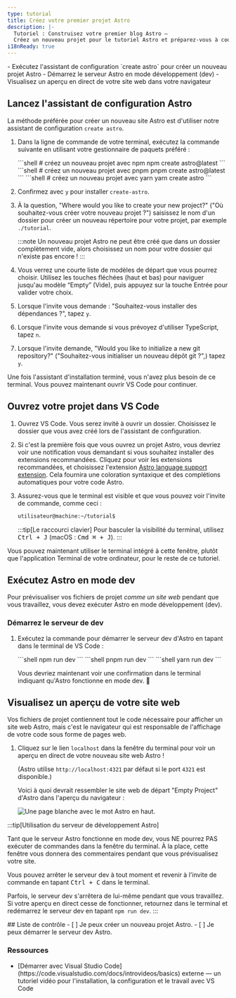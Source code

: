 ```yaml
---
type: tutorial
title: Créez votre premier projet Astro
description: |-
  Tutoriel : Construisez votre premier blog Astro —
  Créez un nouveau projet pour le tutoriel Astro et préparez-vous à coder
i18nReady: true
---
```




<PreCheck>
  - Exécutez l'assistant de configuration `create astro` pour créer un nouveau projet Astro
  - Démarrez le serveur Astro en mode développement (dev)
  - Visualisez un aperçu en direct de votre site web dans votre navigateur
</PreCheck>

## Lancez l'assistant de configuration Astro

La méthode préférée pour créer un nouveau site Astro est d'utiliser notre assistant de configuration `create astro`.

1. Dans la ligne de commande de votre terminal, exécutez la commande suivante en utilisant votre gestionnaire de paquets préféré :

    <PackageManagerTabs>
      <Fragment slot="npm">
      ```shell
      # créez un nouveau projet avec npm
      npm create astro@latest
      ```
      </Fragment>
      <Fragment slot="pnpm">
      ```shell
      # créez un nouveau projet avec pnpm
      pnpm create astro@latest
      ```
      </Fragment>
      <Fragment slot="yarn">
      ```shell
      # créez un nouveau projet avec yarn
      yarn create astro
      ```
      </Fragment>
    </PackageManagerTabs>

2. Confirmez avec `y` pour installer `create-astro`.
3. À la question, "Where would you like to create your new project?" ("Où souhaitez-vous créer votre nouveau projet ?") saisissez le nom d'un dossier pour créer un nouveau répertoire pour votre projet, par exemple `./tutorial`.

    :::note
    Un nouveau projet Astro ne peut être créé que dans un dossier complètement vide, alors choisissez un nom pour votre dossier qui n'existe pas encore !
    :::

4. Vous verrez une courte liste de modèles de départ que vous pourrez choisir. Utilisez les touches fléchées (haut et bas) pour naviguer jusqu'au modèle “Empty” (Vide), puis appuyez sur la touche Entrée pour valider votre choix.

5. Lorsque l'invite vous demande : "Souhaitez-vous installer des dépendances ?", tapez `y`.

6. Lorsque l'invite vous demande si vous prévoyez d'utiliser TypeScript, tapez `n`.

7. Lorsque l'invite demande, "Would you like to initialize a new git repository?" ("Souhaitez-vous initialiser un nouveau dépôt git ?",) tapez `y`.

Une fois l'assistant d'installation terminé, vous n'avez plus besoin de ce terminal. Vous pouvez maintenant ouvrir VS Code pour continuer.

## Ouvrez votre projet dans VS Code

1. Ouvrez VS Code. Vous serez invité à ouvrir un dossier. Choisissez le dossier que vous avez créé lors de l'assistant de configuration.

2. Si c'est la première fois que vous ouvrez un projet Astro, vous devriez voir une notification vous demandant si vous souhaitez installer des extensions recommandées. Cliquez pour voir les extensions recommandées, et choisissez l'extension [Astro language support extension](https://marketplace.visualstudio.com/items?itemName=astro-build.astro-vscode). Cela fournira une coloration syntaxique et des complétions automatiques pour votre code Astro.

3. Assurez-vous que le terminal est visible et que vous pouvez voir l'invite de commande, comme ceci :

    ```sh
    utilisateur@machine:~/tutorial$
    ```

    :::tip[Le raccourci clavier]
    Pour basculer la visibilité du terminal, utilisez <kbd>Ctrl + J</kbd> (macOS : <kbd>Cmd ⌘ + J</kbd>).
    :::

Vous pouvez maintenant utiliser le terminal intégré à cette fenêtre, plutôt que l'application Terminal de votre ordinateur, pour le reste de ce tutoriel.



## Exécutez Astro en mode dev

Pour prévisualiser vos fichiers de projet _comme un site web_ pendant que vous travaillez, vous devez exécuter Astro en mode développement (dev).

### Démarrez le serveur de dev

1. Exécutez la commande pour démarrer le serveur dev d'Astro en tapant dans le terminal de VS Code :

    <PackageManagerTabs>
      <Fragment slot="npm">
      ```shell
      npm run dev
      ```
      </Fragment>
      <Fragment slot="pnpm">
      ```shell
      pnpm run dev
      ```
      </Fragment>
      <Fragment slot="yarn">
      ```shell
      yarn run dev
      ```
      </Fragment>
    </PackageManagerTabs>

    Vous devriez maintenant voir une confirmation dans le terminal indiquant qu'Astro fonctionne en mode dev. 🚀

## Visualisez un aperçu de votre site web

Vos fichiers de projet contiennent tout le code nécessaire pour afficher un site web Astro, mais c'est le navigateur qui est responsable de l'affichage de votre code sous forme de pages web.

1. Cliquez sur le lien `localhost` dans la fenêtre du terminal pour voir un aperçu en direct de votre nouveau site web Astro !

    (Astro utilise `http://localhost:4321` par défaut si le port `4321` est disponible.)

    Voici à quoi devrait ressembler le site web de départ "Empty Project" d'Astro dans l'aperçu du navigateur :

    ![Une page blanche avec le mot Astro en haut.](/tutorial/minimal.png)

:::tip[Utilisation du serveur de développement Astro]

Tant que le serveur Astro fonctionne en mode dev, vous NE pourrez PAS exécuter de commandes dans la fenêtre du terminal. À la place, cette fenêtre vous donnera des commentaires pendant que vous prévisualisez votre site.

Vous pouvez arrêter le serveur dev à tout moment et revenir à l'invite de commande en tapant <kbd>Ctrl + C</kbd> dans le terminal.

Parfois, le serveur dev s'arrêtera de lui-même pendant que vous travaillez. Si votre aperçu en direct cesse de fonctionner, retournez dans le terminal et redémarrez le serveur dev en tapant `npm run dev`.
:::

<Box icon="check-list">
## Liste de contrôle

<Checklist>
- [ ] Je peux créer un nouveau projet Astro.
- [ ] Je peux démarrer le serveur dev Astro.
</Checklist>
</Box>

### Ressources

- <p>[Démarrer avec Visual Studio Code](https://code.visualstudio.com/docs/introvideos/basics) <Badge>externe</Badge> — un tutoriel vidéo pour l'installation, la configuration et le travail avec VS Code</p>
